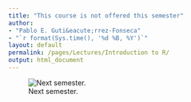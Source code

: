 ```yaml
---
title: "This course is not offered this semester"
author: 
- "Pablo E. Guti&eacute;rrez-Fonseca"
- "`r format(Sys.time(), '%d %B, %Y')`"
layout: default
permalink: /pages/Lectures/Introduction to R/
output: html_document
---
```


![Next semester.](/Curriculum/19_ Personal webpage/TropicalFreshwaterEcology/assets/img/StatsFunny.jpg)

